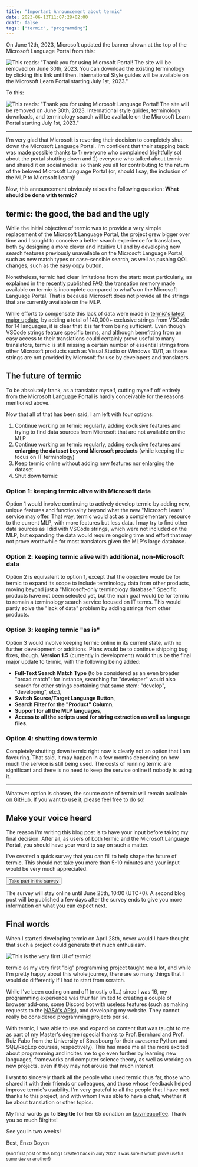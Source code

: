 ```yaml
---
title: "Important Announcement about termic"
date: 2023-06-13T11:07:28+02:00
draft: false
tags: ["termic", "programming"]
---
```


On June 12th, 2023, Microsoft updated the banner shown at the top of the Microsoft Language Portal from this:

![This reads: "Thank you for using Microsoft Portal! The site will be removed on June 30th, 2023. You can download the existing terminology by clicking this link until then. International Style guides will be available on the Microsoft Learn Portal starting July 1st, 2023."](/images/writings/termic/mlp_banner_old.png)

To this:

![This reads: "Thank you for using Microsoft Language Portal! The site will be removed on June 30th, 2023. <b><u>International style guides, terminology downloads, and terminology search</u></b> will be available on the Microsoft Learn Portal starting July 1st, 2023."](/images/writings/termic/mlp_banner_new.png)

---

I'm very glad that Microsoft is reverting their decision to completely shut down the Microsoft Language Portal. I'm confident that their stepping back was made possible thanks to 1) everyone who complained (rightfully so) about the portal shutting down and 2) everyone who talked about termic and shared it on social media: so thank you all for contributing to the return of the beloved Microsoft Language Portal (or, should I say, the inclusion of the MLP to Microsoft Learn)!

Now, this announcement obviously raises the following question: **What should be done with termic?**

## termic: the good, the bad and the ugly

While the initial objective of termic was to provide a very simple replacement of the Microsoft Language Portal, the project grew bigger over time and I sought to conceive a better search experience for translators, both by designing a more clever and intuitive UI and by developing new search features previously unavailable on the Microsoft Language Portal, such as new match types or case-sensible search, as well as pushing QOL changes, such as the easy copy button.

Nonetheless, termic had clear limitations from the start: most particularly, as explained in the [recently published FAQ](https://termic.me/about), the transation memory made available on termic is incomplete compared to what's on the Microsoft Language Portal. That is because Microsoft does not provide all the strings that are currently available on the MLP.

While efforts to compensate this lack of data were made in [termic's latest major update](https://termic.me/changelog/#v1.4.0), by adding a total of 140,000+ exclusive strings from VSCode for 14 languages, it is clear that it is far from being sufficient. Even though VSCode strings feature specific terms, and although benefitting from an easy access to their translations could certainly prove useful to many translators, termic is still missing a certain number of essential strings from other Microsoft products such as Visual Studio or Windows 10/11, as those strings are not provided by Microsoft for use by developers and translators.

## The future of termic

To be absolutely frank, as a translator myself, cutting myself off entirely from the Microsoft Language Portal is hardly conceivable for the reasons mentioned above.

Now that all of that has been said, I am left with four options:

1. Continue working on termic regularly, adding exclusive features and trying to find data sources from Microsoft that are not available on the MLP
2. Continue working on termic regularly, adding exclusive features and **enlarging the dataset beyond Microsoft products** (while keeping the focus on IT terminology)
3. Keep termic online without adding new features nor enlarging the dataset
4. Shut down termic

### Option 1: keeping termic alive with Microsoft data

Option 1 would involve continuing to actively develop termic by adding new, unique features and functionality beyond what the new "Microsoft Learn" service may offer. That way, termic would act as a complementary resource to the current MLP, with more features but less data. I may try to find other data sources as I did with VSCode strings, which were not included on the MLP, but expanding the data would require ongoing time and effort that may not prove worthwhile for most translators given the MLP's large database.

### Option 2: keeping termic alive with additional, non-Microsoft data

Option 2 is equivalent to option 1, except that the objective would be for termic to expand its scope to include terminology data from other products, moving beyond just a "Microsoft-only terminology database." Specific products have not been selected yet, but the main goal would be for termic to remain a terminology search service focused on IT terms. This would partly solve the "lack of data" problem by adding strings from other products.

### Option 3: keeping termic "as is"

Option 3 would involve keeping termic online in its current state, with no further development or additions. Plans would be to continue shipping bug fixes, though. **Version 1.5** (currently in development) would thus be the final major update to termic, with the following being added:

- **Full-Text Search Match Type** (to be considered as an even broader "broad match": for instance, searching for "developer" would also search for other strings containing that same stem: "develop", "developing", etc.),
- **Switch Source/Target Language Button**,
- **Search Filter for the "Product" Column**,
- **Support for all the MLP languages**,
- **Access to all the scripts used for string extraction as well as language files**.

### Option 4: shutting down termic

Completely shutting down termic right now is clearly not an option that I am favouring. That said, it may happen in a few months depending on how much the service is still being used. The costs of running termic are significant and there is no need to keep the service online if nobody is using it.

---

Whatever option is chosen, the source code of termic will remain available [on GitHub](https://github.com/Spidersouris/termic). If you want to use it, please feel free to do so!

## Make your voice heard

The reason I'm writing this blog post is to have your input before taking my final decision. After all, as users of both termic and the Microsoft Language Portal, you should have your word to say on such a matter.

I've created a quick survey that you can fill to help shape the future of termic. This should not take you more than 5-10 minutes and your input would be very much appreciated.

<button>
  <a href="https://tally.so/r/3qakGk" target="_blank">
    Take part in the survey
  </a>
</button>

The survey will stay online until June 25th, 10:00 (UTC+0). A second blog post will be published a few days after the survey ends to give you more information on what you can expect next.

## Final words

When I started developing termic on April 28th, never would I have thought that such a project could generate that much enthusiasm.

![This is the very first UI of termic!](/images/writings/termic/termic_v1.png)

termic as my very first "big" programming project taught me a lot, and while I'm pretty happy about this whole journey, there are so many things that I would do differently if I had to start from scratch.

While I've been coding on and off (mostly off...) since I was 16, my programming experience was thur far limited to creating a couple of browser add-ons, some Discord bot with useless features (such as making requests to the [NASA's APIs](https://api.nasa.gov/)), and developing my website. They cannot really be considered programming projects per se.

With termic, I was able to use and expand on content that was taught to me as part of my Master's degree (special thanks to Prof. Bernhard and Prof. Ruiz Fabo from the University of Strasbourg for their awesome Python and SQL/RegExp courses, respectively). This has made me all the more excited about programming and incites me to go even further by learning new languages, frameworks and computer science theory, as well as working on new projects, even if they may not arouse that much interest.

I want to sincerely thank all the people who used termic thus far, those who shared it with their friends or colleagues, and those whose feedback helped improve termic's usability. I'm very grateful to all the people that I have met thanks to this project, and with whom I was able to have a chat, whether it be about translation or other topics.

My final words go to **Birgitte** for her €5 donation on [buymeacoffee](https://www.buymeacoffee.com/edoyen). Thank you so much Birgitte!

See you in two weeks!

Best,
Enzo Doyen

<small>
  (And first post on this blog I created back in July 2022. I was sure it would
  prove useful some day or another!)
</small>
